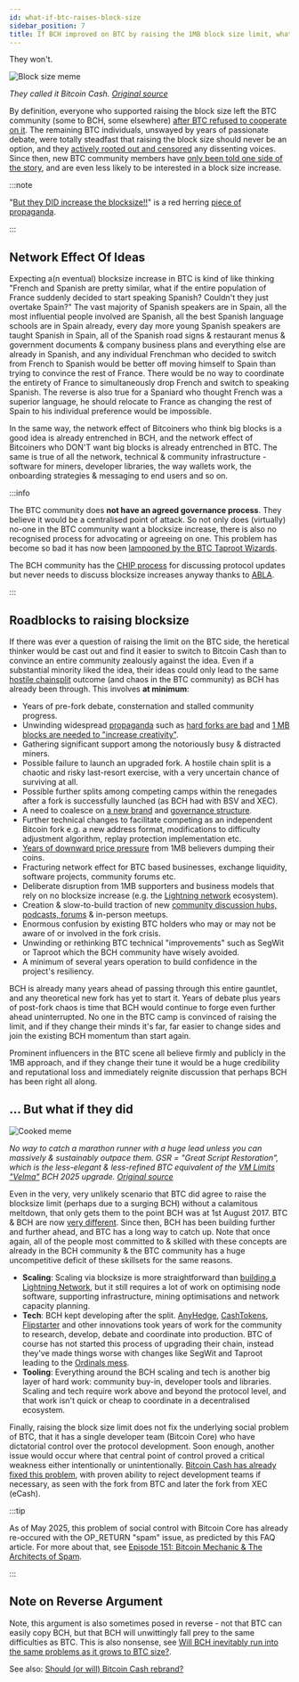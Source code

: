 ```yaml
---
id: what-if-btc-raises-block-size
sidebar_position: 7
title: If BCH improved on BTC by raising the 1MB block size limit, what if BTC does the same?
---
```



They won't.

<img src={blocksizememe} alt="Block size meme" />

_They called it Bitcoin Cash. [Original source](https://twitter.com/TheBCHPodcast/status/1531674841417502723)_

By definition, everyone who supported raising the block size left the BTC community (some to BCH, some elsewhere) [after BTC refused to cooperate on it](/start#episode-8-of-10-bitcoin-cash). The remaining BTC individuals, unswayed by years of passionate debate, were totally steadfast that raising the block size should never be an option, and they [actively rooted out and censored](/faqs/BCH-vs-BTC/why-is-there-so-much-censorship-in-btc) any dissenting voices. Since then, new BTC community members have [only been told one side of the story](/faqs/BCH-vs-BTC/why-is-there-so-much-propaganda-in-btc), and are even less likely to be interested in a block size increase.

:::note

"[But they DID increase the blocksize!!](/faqs/BCH-vs-BTC/didnt-btc-already-increase-the-blocksize)" is a red herring [piece of propaganda](/faqs/BCH-vs-BTC/why-is-there-so-much-propaganda-in-btc#notable-propaganda).

:::

## Network Effect Of Ideas

Expecting a(n eventual) blocksize increase in BTC is kind of like thinking "French and Spanish are pretty similar, what if the entire population of France suddenly decided to start speaking Spanish? Couldn't they just overtake Spain?" The vast majority of Spanish speakers are in Spain, all the most influential people involved are Spanish, all the best Spanish language schools are in Spain already, every day more young Spanish speakers are taught Spanish in Spain, all of the Spanish road signs & restaurant menus & government documents & company business plans and everything else are already in Spanish, and any individual Frenchman who decided to switch from French to Spanish would be better off moving himself to Spain than trying to convince the rest of France. There would be no way to coordinate the entirety of France to simultaneously drop French and switch to speaking Spanish. The reverse is also true for a Spaniard who thought French was a superior language, he should relocate to France as changing the rest of Spain to his individual preference would be impossible.

In the same way, the network effect of Bitcoiners who think big blocks is a good idea is already entrenched in BCH, and the network effect of Bitcoiners who DON'T want big blocks is already entrenched in BTC. The same is true of all the network, technical & community infrastructure - software for miners, developer libraries, the way wallets work, the onboarding strategies & messaging to end users and so on.

:::info

The BTC community does **not have an agreed governance process**. They believe it would be a centralised point of attack. So not only does (virtually) no-one in the BTC community want a blocksize increase, there is also no recognised process for advocating or agreeing on one. This problem has become so bad it has now been [lampooned by the BTC Taproot Wizards](https://www.quantumcats.xyz/bip-land).

The BCH community has the [CHIP process](/faqs/Decentralisation/how-does-BCH-governance-work) for discussing protocol updates but never needs to discuss blocksize increases anyway thanks to [ABLA](/faqs/BCH/what-is-the-maximum-bch-blocksize).

:::

## Roadblocks to raising blocksize

If there was ever a question of raising the limit on the BTC side, the heretical thinker would be cast out and find it easier to switch to Bitcoin Cash than to convince an entire community zealously against the idea. Even if a substantial minority liked the idea, their ideas could only lead to the same [hostile chainsplit](/faqs/Decentralisation/what-is-a-soft-hard-fork) outcome (and chaos in the BTC community) as BCH has already been through. This involves **at minimum**:

- Years of pre-fork debate, consternation and stalled community progress.
- Unwinding widespread [propaganda](/faqs/BCH-vs-BTC/why-is-there-so-much-propaganda-in-btc) such as [hard forks are bad](/faqs/Decentralisation/what-is-a-soft-hard-fork#btc-hard-fork-propaganda) and [1 MB blocks are needed to "increase creativity"](/faqs/BCH-vs-BTC/is-a-1MB-limit-needed-to-increase-creativity).
- Gathering significant support among the notoriously busy & distracted miners.
- Possible failure to launch an upgraded fork. A hostile chain split is a chaotic and risky last-resort exercise, with a very uncertain chance of surviving at all.
- Possible further splits among competing camps within the renegades after a fork is successfully launched (as BCH had with BSV and XEC).
- A need to coalesce on [a new brand](/faqs/BCH/will-bitcoin-cash-rebrand) and [governance structure](/faqs/Decentralisation/how-does-BCH-governance-work).
- Further technical changes to facilitate competing as an independent Bitcoin fork e.g. a new address format, modifications to difficulty adjustment algorithm, replay protection implementation etc.
- [Years of downward price pressure](/faqs/BCH-vs-BTC/if-bch-is-so-great-why-is-the-price-low) from 1MB believers dumping their coins.
- Fracturing network effect for BTC based businesses, exchange liquidity, software projects, community forums etc.
- Deliberate disruption from 1MB supporters and business models that rely on no blocksize increase (e.g. the [Lightning network](/faqs/BCH-vs-BTC/what-about-lightning-network) ecosystem).
- Creation & slow-to-build traction of new [community discussion hubs, podcasts, forums](/recommended#discussion) & in-person meetups.
- Enormous confusion by existing BTC holders who may or may not be aware of or involved in the fork crisis.
- Unwinding or rethinking BTC technical "improvements" such as SegWit or Taproot which the BCH community have wisely avoided.
- A minimum of several years operation to build confidence in the project's resiliency.

BCH is already many years ahead of passing through this entire gauntlet, and any theoretical new fork has yet to start it. Years of debate plus years of post-fork chaos is time that BCH would continue to forge even further ahead uninterrupted. No one in the BTC camp is convinced of raising the limit, and if they change their minds it's far, far easier to change sides and join the existing BCH momentum than start again.

Prominent influencers in the BTC scene all believe firmly and publicly in the 1MB approach, and if they change their tune it would be a huge credibility and reputational loss and immediately reignite discussion that perhaps BCH has been right all along.

## ... But what if they did

<img src={cookedMeme} alt="Cooked meme" />

_No way to catch a marathon runner with a huge lead unless you can massively & sustainably outpace them. GSR = "Great Script Restoration", which is the less-elegant & less-refined BTC equivalent of the [VM Limits "Velma"](/faqs/Decentralisation/how-does-BCH-governance-work#2025-upgrade) BCH 2025 upgrade. [Original source](https://x.com/TheBCHPodcast/status/1883180174532866136)_

Even in the very, very unlikely scenario that BTC did agree to raise the blocksize limit (perhaps due to a surging BCH) without a calamitous meltdown, that only gets them to the point BCH was at 1st August 2017. BTC & BCH are now [very different](/faqs/BCH-vs-BTC/is-bch-just-btc-with-larger-blocks). Since then, BCH has been building further and further ahead, and BTC has a long way to catch up. Note that once again, all of the people most committed to & skilled with these concepts are already in the BCH community & the BTC community has a huge uncompetitive deficit of these skillsets for the same reasons.

- **Scaling**: Scaling via blocksize is more straightforward than [building a Lightning Network](/faqs/BCH-vs-BTC/what-about-lightning-network), but it still requires a lot of work on optimising node software, supporting infrastructure, mining optimisations and network capacity planning.
- **Tech**: BCH kept developing after the split. [AnyHedge](/faqs/Tech/what-is-anyhedge), [CashTokens](/faqs/Tech/what-is-cashtokens), [Flipstarter](/faqs/Tech/what-is-flipstarter) and other innovations took years of work for the community to research, develop, debate and coordinate into production. BTC of course has not started this process of upgrading their chain, instead they've made things worse with changes like SegWit and Taproot leading to the [Ordinals mess](/episodes/71).
- **Tooling**: Everything around the BCH scaling and tech is another big layer of hard work: community buy-in, developer tools and libraries. Scaling and tech require work above and beyond the protocol level, and that work isn't quick or cheap to coordinate in a decentralised ecosystem.

Finally, raising the block size limit does not fix the underlying social problem of BTC, that it has a single developer team (Bitcoin Core) who have dictatorial control over the protocol development. Soon enough, another issue would occur where that central point of control proved a critical weakness either intentionally or unintentionally. [Bitcoin Cash has already fixed this problem](/faqs/Decentralisation/how-does-BCH-governance-work), with proven ability to reject development teams if necessary, as seen with the fork from BTC and later the fork from XEC (eCash).

:::tip

As of May 2025, this problem of social control with Bitcoin Core has already re-occured with the OP_RETURN "spam" issue, as predicted by this FAQ article. For more about that, see [Episode 151: Bitcoin Mechanic & The Architects of Spam](/episodes/151).

:::


## Note on Reverse Argument

Note, this argument is also sometimes posed in reverse - not that BTC can easily copy BCH, but that BCH will unwittingly fall prey to the same difficulties as BTC. This is also nonsense, see [Will BCH inevitably run into the same problems as it grows to BTC size?](/faqs/BCH-vs-BTC/will-BCH-inevitably-run-into-BTC-problems-at-scale).

See also: [Should (or will) Bitcoin Cash rebrand?](/faqs/BCH/will-bitcoin-cash-rebrand)
